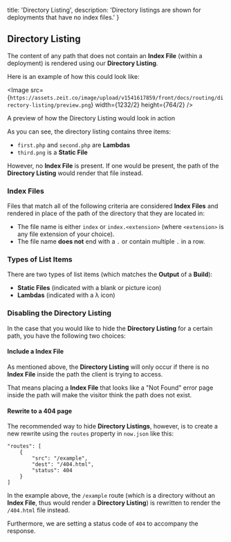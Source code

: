 
  title: 'Directory Listing',
  description: 'Directory listings are shown for deployments that have no index files.'
}

## Directory Listing

The content of any path that does not contain an **Index File** (within a deployment) is rendered using our **Directory Listing**.

Here is an example of how this could look like:

<Image src={`https://assets.zeit.co/image/upload/v1541617859/front/docs/routing/directory-listing/preview.png`}
  width={1232/2}
  height={764/2}
/>
<Caption>A preview of how the Directory Listing would look in action</Caption>

As you can see, the directory listing contains three items:

- `first.php` and `second.php` are **Lambdas**
- `third.png` is a **Static File**

However, no **Index File** is present. If one would be present, the path of the **Directory Listing** would render that file instead.

### Index Files

Files that match all of the following criteria are considered **Index Files** and rendered in place of the path of the directory that they are located in:

- The file name is either `index` or `index.<extension>` (where `<extension>` is any file extension of your choice).
- The file name **does not** end with a `.` or contain multiple `.` in a row.

### Types of List Items

There are two types of list items (which matches the **Output** of a **Build**):

- **Static Files** (indicated with a blank or picture icon)
- **Lambdas** (indicated with a λ icon)

### Disabling the Directory Listing

In the case that you would like to hide the **Directory Listing** for a certain path, you have the following two choices:

#### Include a Index File

As mentioned above, the **Directory Listing** will only occur if there is no **Index File** inside the path the client is trying to access.

That means placing a **Index File** that looks like a "Not Found" error page inside the path will make the visitor think the path does not exist.

#### Rewrite to a 404 page

The recommended way to hide **Directory Listings**, however, is to create a new rewrite using the `routes` property in `now.json` like this:

```
"routes": [
    {
        "src": "/example",
        "dest": "/404.html",
        "status": 404
    }
]
```

In the example above, the `/example` route (which is a directory without an **Index File**, thus would render a **Directory Listing**) is rewritten to render the `/404.html` file instead.

Furthermore, we are setting a status code of `404` to accompany the response.
